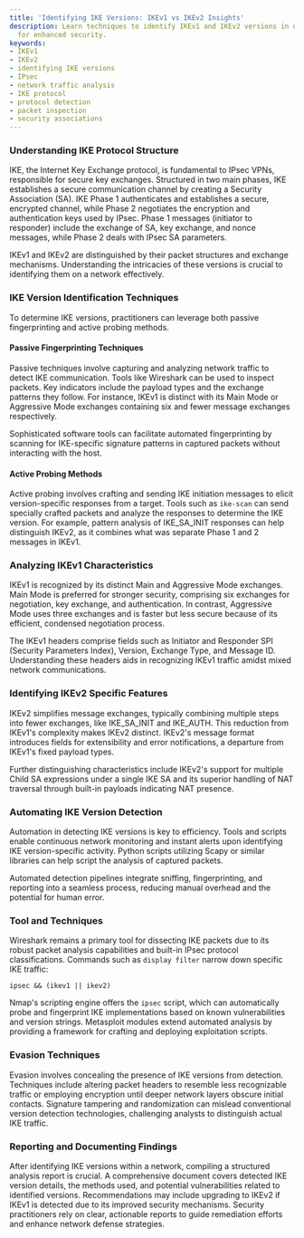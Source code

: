 ```yaml
---
title: 'Identifying IKE Versions: IKEv1 vs IKEv2 Insights'
description: Learn techniques to identify IKEv1 and IKEv2 versions in network traffic
  for enhanced security.
keywords:
- IKEv1
- IKEv2
- identifying IKE versions
- IPsec
- network traffic analysis
- IKE protocol
- protocol detection
- packet inspection
- security associations
---
```


### Understanding IKE Protocol Structure

IKE, the Internet Key Exchange protocol, is fundamental to IPsec VPNs, responsible for secure key exchanges. Structured in two main phases, IKE establishes a secure communication channel by creating a Security Association (SA). IKE Phase 1 authenticates and establishes a secure, encrypted channel, while Phase 2 negotiates the encryption and authentication keys used by IPsec. Phase 1 messages (initiator to responder) include the exchange of SA, key exchange, and nonce messages, while Phase 2 deals with IPsec SA parameters.

IKEv1 and IKEv2 are distinguished by their packet structures and exchange mechanisms. Understanding the intricacies of these versions is crucial to identifying them on a network effectively.

### IKE Version Identification Techniques

To determine IKE versions, practitioners can leverage both passive fingerprinting and active probing methods.

#### Passive Fingerprinting Techniques

Passive techniques involve capturing and analyzing network traffic to detect IKE communication. Tools like Wireshark can be used to inspect packets. Key indicators include the payload types and the exchange patterns they follow. For instance, IKEv1 is distinct with its Main Mode or Aggressive Mode exchanges containing six and fewer message exchanges respectively.

Sophisticated software tools can facilitate automated fingerprinting by scanning for IKE-specific signature patterns in captured packets without interacting with the host.

#### Active Probing Methods

Active probing involves crafting and sending IKE initiation messages to elicit version-specific responses from a target. Tools such as `ike-scan` can send specially crafted packets and analyze the responses to determine the IKE version. For example, pattern analysis of IKE_SA_INIT responses can help distinguish IKEv2, as it combines what was separate Phase 1 and 2 messages in IKEv1.

### Analyzing IKEv1 Characteristics

IKEv1 is recognized by its distinct Main and Aggressive Mode exchanges. Main Mode is preferred for stronger security, comprising six exchanges for negotiation, key exchange, and authentication. In contrast, Aggressive Mode uses three exchanges and is faster but less secure because of its efficient, condensed negotiation process.

The IKEv1 headers comprise fields such as Initiator and Responder SPI (Security Parameters Index), Version, Exchange Type, and Message ID. Understanding these headers aids in recognizing IKEv1 traffic amidst mixed network communications.

### Identifying IKEv2 Specific Features

IKEv2 simplifies message exchanges, typically combining multiple steps into fewer exchanges, like IKE_SA_INIT and IKE_AUTH. This reduction from IKEv1's complexity makes IKEv2 distinct. IKEv2's message format introduces fields for extensibility and error notifications, a departure from IKEv1's fixed payload types.

Further distinguishing characteristics include IKEv2's support for multiple Child SA expressions under a single IKE SA and its superior handling of NAT traversal through built-in payloads indicating NAT presence.

### Automating IKE Version Detection

Automation in detecting IKE versions is key to efficiency. Tools and scripts enable continuous network monitoring and instant alerts upon identifying IKE version-specific activity. Python scripts utilizing Scapy or similar libraries can help script the analysis of captured packets.

Automated detection pipelines integrate sniffing, fingerprinting, and reporting into a seamless process, reducing manual overhead and the potential for human error.

### Tool and Techniques

Wireshark remains a primary tool for dissecting IKE packets due to its robust packet analysis capabilities and built-in IPsec protocol classifications. Commands such as `display filter` narrow down specific IKE traffic: 

```
ipsec && (ikev1 || ikev2)
```

Nmap's scripting engine offers the `ipsec` script, which can automatically probe and fingerprint IKE implementations based on known vulnerabilities and version strings. Metasploit modules extend automated analysis by providing a framework for crafting and deploying exploitation scripts.

### Evasion Techniques

Evasion involves concealing the presence of IKE versions from detection. Techniques include altering packet headers to resemble less recognizable traffic or employing encryption until deeper network layers obscure initial contacts. Signature tampering and randomization can mislead conventional version detection technologies, challenging analysts to distinguish actual IKE traffic.

### Reporting and Documenting Findings

After identifying IKE versions within a network, compiling a structured analysis report is crucial. A comprehensive document covers detected IKE version details, the methods used, and potential vulnerabilities related to identified versions. Recommendations may include upgrading to IKEv2 if IKEv1 is detected due to its improved security mechanisms. Security practitioners rely on clear, actionable reports to guide remediation efforts and enhance network defense strategies.